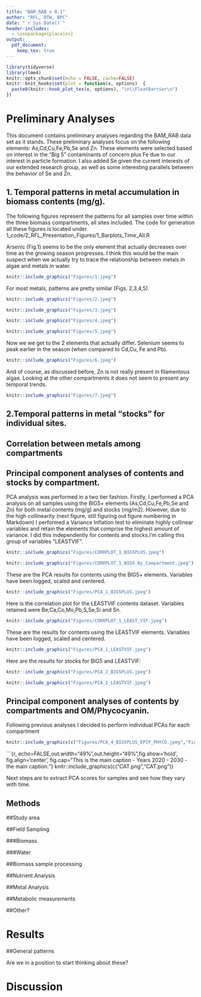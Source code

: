 ```yaml
---
title: "BAM_RAB v 0.1"
author: "RFL, DTW, BPC"
date: "`r Sys.Date()`"
header-includes:
  - \usepackage{placeins}
output:
  pdf_document:
    keep_tex: true
---
```


```r
library(tidyverse)
library(lme4)
knitr::opts_chunk$set(echo = FALSE, cache=FALSE)
knitr::knit_hooks$set(plot = function(x, options)  {
  paste0(knitr::hook_plot_tex(x, options), "\n\\FloatBarrier\n")
})

```



# Preliminary Analyses

This document contains preliminary analyses regarding the BAM_RAB data set as it stands. These preliminary analyses focus on the following elements: As,Cd,Cu,Fe,Pb,Se and Zn. These elements were selected based on interest in the "Big 5" contaminants of concern plus Fe due to our interest in particle formation. I also added Se given the current interests of our extended research group, as well as some interesting parallels between the behavior of Se and Zn.

## 1. Temporal patterns in metal accumulation in biomass contents (mg/g).

The following figures represent the patterns for all samples over time within the three biomass compartments, all sites included. The code for generation all these figures is located under 1_code/2_RFL_Presentation_Figures/1_Barplots_Time_All.R

Arsenic (Fig.1) seems to be the only element that actually decreases over time as the growing season progresses. I think this would be the main suspect when we actually try to trace the relationship between metals in algae and metals in water.

```r
knitr::include_graphics("Figures/1.jpeg")
```

For most metals, patterns are pretty similar (Figs. 2,3,4,5).

```r
knitr::include_graphics("Figures/2.jpeg")
```


```r
knitr::include_graphics("Figures/3.jpeg")
```


```r
knitr::include_graphics("Figures/4.jpeg")
```


```r
knitr::include_graphics("Figures/5.jpeg")
```

\newpage

Now we we get to the 2 elements that actually differ. Selenium seems to peak earlier in the season (when compared to Cd,Cu, Fe and Pb).

```r
knitr::include_graphics("Figures/6.jpeg")
```

And of course, as discussed before, Zn is not really present in filamentous algae. Looking at the other compartments it does not seem to present any temporal trends.

```r
knitr::include_graphics("Figures/7.jpeg")
```

\newpage

## 2.Temporal patterns in metal "stocks" for individual sites.








\newpage

## Correlation between metals among compartments

\newpage

## Principal component analyses of contents and stocks by compartment.

PCA analysis was performed in a two tier fashion. Firstly, I performed a PCA analysis on all samples using the BIG5+ elements (As,Cd,Cu,Fe,Pb,Se and Zn) for both metal contents (mg/g) and stocks (mg/m2). However, due to the high collinearity (next figure, still figuring out figure numbering in Markdown) I performed a Variance Inflation test to eliminate highly collinear variables and retain the elements that comprise the highest amount of variance. I did this independently for contents and stocks.I'm calling this group of variables "LEASTVIF".


```r
knitr::include_graphics("Figures/CORRPLOT_1_BIG5PLUS.jpeg")
```

```r
knitr::include_graphics("Figures/CORRPLOT_1_BIG5_By_Compartment.jpeg")
```

\newpage

These are the PCA results for contents using the BIG5+ elements. Variables have been logged, scaled and centered.

```r
knitr::include_graphics("Figures/PCA_1_BIG5PLUS.jpeg")
```

\newpage

Here is the correlation plot for the LEASTVIF contents dataset. Variables retained were Be,Ca,Co,Mo,Pb,S,Se,Si and Sn.

```r
knitr::include_graphics("Figures/CORRPLOT_1_LEAST_VIF.jpeg")
```

These are the results for contents using the LEASTVIF elements. Variables have been logged, scaled and centered.

\newpage

```r
knitr::include_graphics("Figures/PCA_1_LEASTVIF.jpeg")
```

\newpage

Here are the results for stocks for BIG5 and LEASTVIF:

```r
knitr::include_graphics("Figures/PCA_2_BIG5PLUS.jpeg")
```



```r
knitr::include_graphics("Figures/PCA_2_LEASTVIF.jpeg")
```

## Principal component analyses of contents by compartments and OM/Phycocyanin.

Following previous analyses I decided to perform individual PCAs for each compartment 


```r
knitr::include_graphics(c("Figures/PCA_4_BIG5PLUS_EPIP_PHYCO.jpeg","Figures/PCA_4_BIG5PLUS_EPIL_PHYCO.jpeg"))
```


```{r, echo=FALSE,out.width="49%",out.height="49%",fig.show='hold',
fig.align='center', fig.cap="This is the main caption - Years 2020 - 2030 - the main caption."}
knitr::include_graphics(c("CAT.png","CAT.png"))

\newpage

Next steps are to extract PCA scores for samples and see how they vary with time. 

## Methods

##Study area

##Field Sampling

###Biomass

###Water

##Biomass sample processing

##Nutrient Analysis

##Metal Analysis

##Metabolic measurements

##Other?

# Results

##General patterns
 
Are we in a position to start thinking about these?
 
# Discussion


